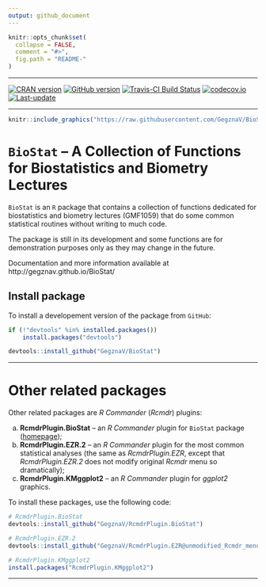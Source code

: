 ```yaml
---
output: github_document
---
```


<!-- README.md is generated from README.Rmd. Please edit that file -->
 
```r
knitr::opts_chunk$set(
  collapse = FALSE,
  comment = "#>",
  fig.path = "README-"
)
```

***

[![CRAN version](http://www.r-pkg.org/badges/version/BioStat)](https://cran.rstudio.com/web/packages/BioStat/index.html)
[![GitHub version](https://img.shields.io/badge/GitHub-v`r packageVersion("BioStat")`-brightgreen.svg)](https://github.com/GegznaV/BioStat)
[![Travis-CI Build Status](https://travis-ci.org/GegznaV/BioStat.png?branch=master)](https://travis-ci.org/GegznaV/BioStat)
[![codecov.io](https://codecov.io/github/GegznaV/BioStat/coverage.svg?branch=master)](https://codecov.io/github/GegznaV/BioStat?branch=master)
[![Last-update](https://img.shields.io/badge/last%20update-`r gsub('-', '--', Sys.Date())`-yellowgreen.svg)](/commits/master)

***

```r
knitr::include_graphics("https://raw.githubusercontent.com/GegznaV/BioStat/master/docs/logo.png")
```


`BioStat` – A Collection of Functions for Biostatistics and Biometry Lectures
==============================================================================

`BioStat` is an `R` package that contains a collection of functions dedicated for biostatistics and biometry lectures (GMF1059) that do some common statistical routines without writing to much code. 
 
The package is still in its development and some functions are for 
 demonstration purposes only as they may change in the future.

Documentation and more information available at http://gegznav.github.io/BioStat/

## Install package

To install a developement version of the package from `GitHub`:

```r
if (!"devtools" %in% installed.packages()) 
    install.packages("devtools")

devtools::install_github("GegznaV/BioStat")
```

***

# Other related packages

Other related packages are *R Commander* (*Rcmdr*) plugins:

a. **RcmdrPlugin.BioStat** -- an *R Commander* plugin for `BioStat` package ([homepage](https://gegznav.github.io/RcmdrPlugin.BioStat/));
b. **RcmdrPlugin.EZR.2** -- an *R Commander* plugin for the most common statistical analyses (the same as *RcmdrPlugin.EZR*, except that *RcmdrPlugin.EZR.2* does not modify original *Rcmdr* menu so dramatically);
c. **RcmdrPlugin.KMggplot2** -- an *R Commander* plugin for *ggplot2* graphics.


To install these packages, use the following code:


```r
# RcmdrPlugin.BioStat
devtools::install_github("GegznaV/RcmdrPlugin.BioStat")

# RcmdrPlugin.EZR.2
devtools::install_github("GegznaV/RcmdrPlugin.EZR@unmodified_Rcmdr_menu")

# RcmdrPlugin.KMggplot2
install.packages("RcmdrPlugin.KMggplot2")
```

<!--  <p align="right"> </p>     -->

***
